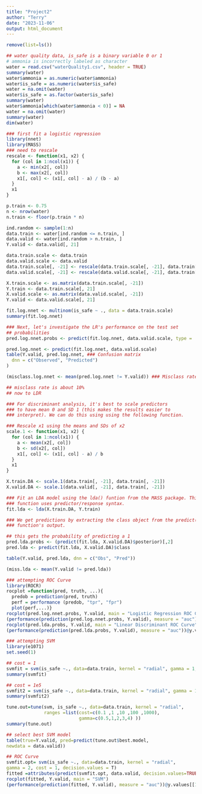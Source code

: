 ```yaml
---
title: "Project2"
author: "Terry"
date: "2023-11-06"
output: html_document
---
```

```r
remove(list=ls())

## water quality data, is_safe is a binary variable 0 or 1
# ammonia is incorrectly labeled as character
water = read.csv("waterQuality1.csv", header = TRUE)
summary(water)
water$ammonia = as.numeric(water$ammonia)
water$is_safe = as.numeric(water$is_safe)
water = na.omit(water)
water$is_safe = as.factor(water$is_safe)
summary(water)
water$ammonia[which(water$ammonia < 0)] = NA
water = na.omit(water)
summary(water)
dim(water)
```

```r

### first fit a logistic regression
library(nnet)
library(MASS)
### need to rescale
rescale <- function(x1, x2) {
  for (col in 1:ncol(x1)) {
    a <- min(x2[, col])
    b <- max(x2[, col])
    x1[, col] <- (x1[, col] - a) / (b - a)
  }
  x1
}

p.train <- 0.75
n <- nrow(water)
n.train <- floor(p.train * n)

ind.random <- sample(1:n)
data.train <- water[ind.random <= n.train, ]
data.valid <- water[ind.random > n.train, ]
Y.valid <- data.valid[, 21]

data.train.scale <- data.train
data.valid.scale <- data.valid
data.train.scale[, -21] <- rescale(data.train.scale[, -21], data.train[, -21])
data.valid.scale[, -21] <- rescale(data.valid.scale[, -21], data.train[, -21])

X.train.scale <- as.matrix(data.train.scale[, -21])
Y.train <- data.train.scale[, 21]
X.valid.scale <- as.matrix(data.valid.scale[, -21])
Y.valid <- data.valid.scale[, 21]

fit.log.nnet <- multinom(is_safe ~ ., data = data.train.scale)
summary(fit.log.nnet)

### Next, let's investigate the LR's performance on the test set
## probabilities
pred.log.nnet.probs <- predict(fit.log.nnet, data.valid.scale, type = 'probs')

pred.log.nnet <- predict(fit.log.nnet, data.valid.scale)
table(Y.valid, pred.log.nnet, ### Confusion matrix
  dnn = c("Observed", "Predicted")
)

(misclass.log.nnet <- mean(pred.log.nnet != Y.valid)) ### Misclass rate

## misclass rate is about 10%
## now to LDR

### For discriminant analysis, it's best to scale predictors
### to have mean 0 and SD 1 (this makes the results easier to
### interpret). We can do this using using the following function.

### Rescale x1 using the means and SDs of x2
scale.1 <- function(x1, x2) {
  for (col in 1:ncol(x1)) {
    a <- mean(x2[, col])
    b <- sd(x2[, col])
    x1[, col] <- (x1[, col] - a) / b
  }
  x1
}

X.train.DA <- scale.1(data.train[, -21], data.train[, -21])
X.valid.DA <- scale.1(data.valid[, -21], data.train[, -21])

### Fit an LDA model using the lda() funtion from the MASS package. This
### function uses predictor/response syntax.
fit.lda <- lda(X.train.DA, Y.train)

### We get predictions by extracting the class object from the predict()
### function's output.

## this gets the probability of predicting a 1
pred.lda.probs <- (predict(fit.lda, X.valid.DA)$posterior)[,2]
pred.lda <- predict(fit.lda, X.valid.DA)$class

table(Y.valid, pred.lda, dnn = c("Obs", "Pred"))

(miss.lda <- mean(Y.valid != pred.lda))

```

```r
### attempting ROC Curve
library(ROCR)
rocplot =function(pred, truth, ...){
  predob = prediction(pred, truth)
  perf = performance (predob, "tpr", "fpr")
  plot(perf,...)}
rocplot(pred.log.nnet.probs, Y.valid, main = "Logistic Regression ROC Curve")
(performance(prediction(pred.log.nnet.probs, Y.valid), measure = "auc"))@y.values[[1]]
rocplot(pred.lda.probs, Y.valid, main = "Linear Discriminant ROC Curve")
(performance(prediction(pred.lda.probs, Y.valid), measure = "auc"))@y.values[[1]]
```

```r
### attempting SVM
library(e1071)
set.seed(1)

## cost = 1
svmfit = svm(is_safe ~., data=data.train, kernel = "radial", gamma = 1, cost=1)
summary(svmfit)

## cost = 1e5
svmfit2 = svm(is_safe ~., data=data.train, kernel = "radial", gamma = 1, cost=1e5)
summary(svmfit2)

tune.out=tune(svm, is_safe ~., data=data.train, kernel = "radial",
              ranges =list(cost=c(0.1 ,1 ,10 ,100 ,1000),
                           gamma=c(0.5,1,2,3,4) ))
summary(tune.out)

## select best SVM model
table(true=Y.valid, pred=predict(tune.out$best.model,
newdata = data.valid))

## ROC Curve
svmfit.opt= svm(is_safe ~., data=data.train, kernel = "radial",
gamma = 2, cost = 1, decision.values = T)
fitted =attributes(predict(svmfit.opt, data.valid, decision.values=TRUE))$decision.values
rocplot(fitted, Y.valid, main = "SVM")
(performance(prediction(fitted, Y.valid), measure = "auc"))@y.values[[1]]
```


